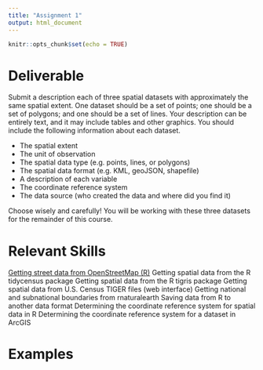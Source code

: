 ```yaml
---
title: "Assignment 1"
output: html_document
---
```


```r
knitr::opts_chunk$set(echo = TRUE)
```

# Deliverable

Submit a description each of three spatial datasets with approximately 
the same spatial extent. One dataset should be a set of points; one should be a 
set of polygons; and one should be a set of lines. Your description can be 
entirely text, and it may include tables and other graphics. You should include 
the following information about each dataset.

* The spatial extent
* The unit of observation
* The spatial data type (e.g. points, lines, or polygons)
* The spatial data format (e.g. KML, geoJSON, shapefile)
* A description of each variable
* The coordinate reference system
* The data source (who created the data and where did you find it)

Choose wisely and carefully! You will be working with these three datasets for
the remainder of this course.

# Relevant Skills

[Getting street data from OpenStreetMap (R)](https://c-voulgaris.github.io/VIS-2128-F22/a1-files/skill-load-osm-data.html){target="_blank"}
Getting spatial data from the R tidycensus package
Getting spatial data from the R tigris package
Getting spatial data from U.S. Census TIGER files (web interface)
Getting national and subnational boundaries from rnaturalearth
Saving data from R to another data format
Determining the coordinate reference system for spatial data in R
Determining the coordinate reference system for a dataset in ArcGIS

# Examples



